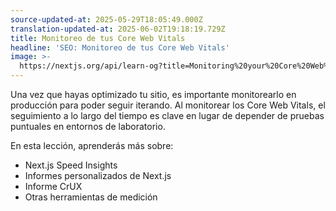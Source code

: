 ```yaml
---
source-updated-at: 2025-05-29T18:05:49.000Z
translation-updated-at: 2025-06-02T19:18:19.729Z
title: Monitoreo de tus Core Web Vitals
headline: 'SEO: Monitoreo de tus Core Web Vitals'
image: >-
  https://nextjs.org/api/learn-og?title=Monitoring%20your%20Core%20Web%20Vitals&amp;chapter=29
---
```


Una vez que hayas optimizado tu sitio, es importante monitorearlo en producción para poder seguir iterando. Al monitorear los Core Web Vitals, el seguimiento a lo largo del tiempo es clave en lugar de depender de pruebas puntuales en entornos de laboratorio.

En esta lección, aprenderás más sobre:

*   Next.js Speed Insights
*   Informes personalizados de Next.js
*   Informe CrUX
*   Otras herramientas de medición